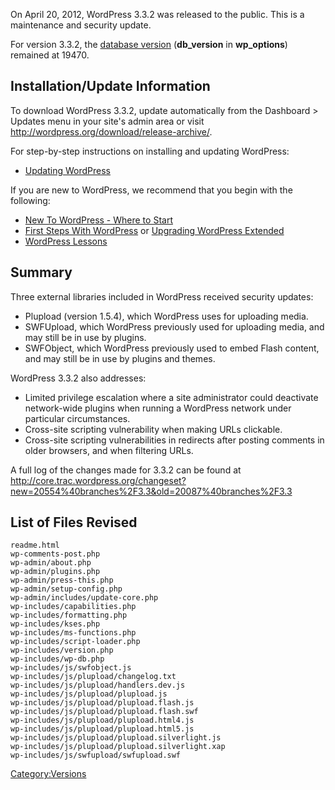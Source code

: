 {{Languages|
{{en|Version 3.3.2}}
{{ru|Версия 3.3.2}}
}}
On April 20, 2012, WordPress 3.3.2 was released to the public. This is a maintenance and security update.

For version 3.3.2, the [[Glossary#Database_version|database version]] ('''db_version''' in '''wp_options''') remained at 19470.

== Installation/Update Information ==
To download WordPress 3.3.2, update automatically from the Dashboard > Updates menu in your site's admin area or visit http://wordpress.org/download/release-archive/.

For step-by-step instructions on installing and updating WordPress:
* [[Updating WordPress]]

If you are new to WordPress, we recommend that you begin with the following:
* [[New To WordPress - Where to Start]]
* [[First Steps With WordPress]] or [[Upgrading WordPress Extended]]
* [[WordPress Lessons]]

== Summary ==

Three external libraries included in WordPress received security updates:

* Plupload (version 1.5.4), which WordPress uses for uploading media.
* SWFUpload, which WordPress previously used for uploading media, and may still be in use by plugins.
* SWFObject, which WordPress previously used to embed Flash content, and may still be in use by plugins and themes.

WordPress 3.3.2 also addresses:

* Limited privilege escalation where a site administrator could deactivate network-wide plugins when running a WordPress network under particular circumstances.
* Cross-site scripting vulnerability when making URLs clickable.
* Cross-site scripting vulnerabilities in redirects after posting comments in older browsers, and when filtering URLs.

A full log of the changes made for 3.3.2 can be found at http://core.trac.wordpress.org/changeset?new=20554%40branches%2F3.3&old=20087%40branches%2F3.3

== List of Files Revised ==
<pre>
readme.html
wp-comments-post.php
wp-admin/about.php
wp-admin/plugins.php
wp-admin/press-this.php
wp-admin/setup-config.php
wp-admin/includes/update-core.php
wp-includes/capabilities.php
wp-includes/formatting.php
wp-includes/kses.php
wp-includes/ms-functions.php
wp-includes/script-loader.php
wp-includes/version.php
wp-includes/wp-db.php
wp-includes/js/swfobject.js
wp-includes/js/plupload/changelog.txt
wp-includes/js/plupload/handlers.dev.js
wp-includes/js/plupload/plupload.js
wp-includes/js/plupload/plupload.flash.js
wp-includes/js/plupload/plupload.flash.swf
wp-includes/js/plupload/plupload.html4.js
wp-includes/js/plupload/plupload.html5.js
wp-includes/js/plupload/plupload.silverlight.js
wp-includes/js/plupload/plupload.silverlight.xap
wp-includes/js/swfupload/swfupload.swf
</pre>

{{Versions}}

[[Category:Versions]]